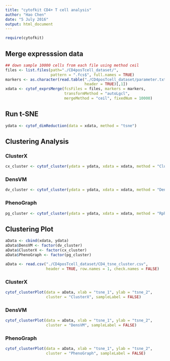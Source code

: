 ```yaml
---
title: "cytofkit CD4+ T cell analysis"
author: "Hao Chen"
date: "5 July 2016"
output: html_document
---
```


```r
require(cytofkit)
```


## Merge expresssion data

```r
## down sample 10000 cells from each file using method ceil
files <- list.files(path="./CD4posTcell_dataset/", 
                    pattern = ".fcs$", full.names = TRUE)
markers <- as.character(read.table("./CD4posTcell_dataset/parameter.txt", 
                                   header = TRUE)[,1])
xdata <- cytof_exprsMerge(fcsFiles = files, markers = markers,
                          transformMethod = "autoLgcl", 
                          mergeMethod = "ceil", fixedNum = 10000)
```

## Run t-SNE

```r
ydata <- cytof_dimReduction(data = xdata, method = "tsne")
```

## Clustering Analysis

### ClusterX

```r
cx_cluster <- cytof_cluster(ydata = ydata, xdata = xdata, method = "ClusterX")
```

### DensVM

```r
dv_cluster <- cytof_cluster(ydata = ydata, xdata = xdata, method = "DensVM")
```

### PhenoGraph

```r
pg_cluster <- cytof_cluster(ydata = ydata, xdata = xdata, method = "Rphenograph")
```

## Clustering Plot

```r
aData <- cbind(xdata, ydata)
aData$DensVM <- factor(dv_cluster)
aData$ClusterX <- factor(cx_cluster)
aData$PhenoGraph <- factor(pg_cluster)
```

```r
aData <- read.csv("./CD4posTcell_dataset/CD4_tsne_cluster.csv", 
                  header = TRUE, row.names = 1, check.names = FALSE)
```

### ClusterX

```r
cytof_clusterPlot(data = aData, xlab = "tsne_1", ylab = "tsne_2", 
                  cluster = "ClusterX", sampleLabel = FALSE)
```


### DensVM

```r
cytof_clusterPlot(data = aData, xlab = "tsne_1", ylab = "tsne_2", 
                  cluster = "DensVM", sampleLabel = FALSE)
```


### PhenoGraph

```r
cytof_clusterPlot(data = aData, xlab = "tsne_1", ylab = "tsne_2", 
                  cluster = "PhenoGraph", sampleLabel = FALSE)
```





